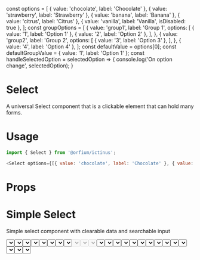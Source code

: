 const options = [
  { value: 'chocolate', label: 'Chocolate' },
  { value: 'strawberry', label: 'Strawberry' },
  { value: 'banana', label: 'Banana' },
  { value: 'citrus', label: 'Citrus' },
  { value: 'vanilla', label: 'Vanilla', isDisabled: true },
];
const groupOptions = [
  {
    value: 'group1',
    label: 'Group 1',
    options: [
      { value: '1', label: 'Option 1' },
      { value: '2', label: 'Option 2' },
    ],
  },
  {
    value: 'group2',
    label: 'Group 2',
    options: [
      { value: '3', label: 'Option 3' },
    ],
  },
  { value: '4', label: 'Option 4' },
];
const defaultValue = options[0];
const defaultGroupValue = { value: '1', label: 'Option 1' };
const handleSelectedOption = selectedOption => {
  console.log('On option change', selectedOption);
}

<Meta title="Design System/Select" component={Select} />

# Select

A universal Select component that is a clickable element that can hold many forms.

# Usage

```js
import { Select } from '@orfium/ictinus';

<Select options={[{ value: 'chocolate', label: 'Chocolate' }, { value: 'strawberry', label: 'Strawberry' }]} />
```

# Props

<Props of={Select} />

# Simple Select

Simple select component with clearable data and searchable input

<Preview>
  <Story name="Simple Select">
    <Stack>
      <Select
        label={'Flavour'}
        options={options}
        defaultValue={defaultValue}
        handleSelectedOption={handleSelectedOption}
        styleType={'filled'}
      />
      <Select
        label={'Flavour'}
        options={options}
        defaultValue={defaultValue}
        handleSelectedOption={handleSelectedOption}
        styleType={'outlined'}
      />
      <Select
        label={'Flavour'}
        options={options}
        defaultValue={defaultValue}
        handleSelectedOption={handleSelectedOption}
        styleType={'elevated'}
      />
    </Stack>
  </Story>
</Preview>

# Select Sizes

Select available sizes - sizes are based on the select

<Preview>
  <Story name="Select Sizes">
    <Stack>
      <Select
        label={'Flavour'}
        options={options}
        defaultValue={defaultValue}
        handleSelectedOption={handleSelectedOption}
        size={'md'}
        styleType={'outlined'}
      />
      <Select
        label={'Flavour'}
        options={options}
        defaultValue={defaultValue}
        handleSelectedOption={handleSelectedOption}
        size={'sm'}
        styleType={'outlined'}
      />
    </Stack>
  </Story>
</Preview>

# Select Icons

Select with icon options right and left of the text

<Preview>
  <Story name="Select with icon and size">
    <Stack>
      <Select
        label={'Flavour'}
        options={options}
        defaultValue={defaultValue}
        handleSelectedOption={handleSelectedOption}
        size={'md'}
        styleType={'outlined'}
        leftIcon={
          <img
            style={{ background: 'red' }}
            src="https://brandmark.io/logo-rank/random/pepsi.png"
            width="16"
            height="16"
          />
        }
      />
      <Select
        label={'Flavour'}
        options={options}
        defaultValue={defaultValue}
        handleSelectedOption={handleSelectedOption}
        styleType={'outlined'}
        rightIcon={
          <img
            style={{ background: 'red' }}
            src="https://brandmark.io/logo-rank/random/pepsi.png"
            width="16"
            height="16"
          />
        }
      />
      <Select
        label={'Flavour'}
        options={options}
        defaultValue={defaultValue}
        handleSelectedOption={handleSelectedOption}
        styleType={'outlined'}
        rightIcon={
          <img
            style={{ background: 'red' }}
            src="https://brandmark.io/logo-rank/random/pepsi.png"
            width="16"
            height="16"
          />
        }
        leftIcon={
          <img
            style={{ background: 'red' }}
            src="https://brandmark.io/logo-rank/random/pepsi.png"
            width="16"
            height="16"
          />
        }
      />
    </Stack>
  </Story>
</Preview>

# Disabled/Locked Select

Select disabled with label

<Preview>
  <Story name="Disabled/Locked Select">
    <Stack>
      <Select
        disabled
        label={'Flavour'}
        options={options}
      />
      <Select
        disabled
        label={'Flavour'}
        options={options}
        styleType={'outlined'}
      />
      <Select
        disabled
        label={'Flavour'}
        options={options}
        styleType={'elevated'}
      />
    </Stack>
    <Stack>
      <Select
        locked
        label={'Flavour'}
        options={options}
      />
      <Select
        locked
        label={'Flavour'}
        options={options}
        styleType={'outlined'}
      />
      <Select
        locked
        label={'Flavour'}
        options={options}
        styleType={'elevated'}
      />
    </Stack>
  </Story>
</Preview>

# Select with Label and Statuses

Select with Label and Statuses. Error and Hint are shown below for all 3 types filled, outlined, elevated

<Preview>
  <Story name="Select with label and statuses" parameters={{ decorators: [withKnobs] }}>
    <Stack>
      <Stack>
        <Select
          hintMsg={text('custom error message', 'Error in Select')}
          label={'Label'}
          status={'error'}
          styleType={'filled'}
          options={options}
          defaultValue={defaultValue}
        />
        <Select
          hintMsg={text('custom error message', 'Error in Select')}
          label={'Label'}
          status={'error'}
          styleType={'outlined'}
          options={options}
          defaultValue={defaultValue}
        />
        <Select
          hintMsg={text('custom error message', 'Error in Select')}
          label={'Label'}
          status={'error'}
          styleType={'elevated'}
          options={options}
          defaultValue={defaultValue}
        />
      </Stack>
      <Stack>
        <Select
          hintMsg={text('custom error message', 'Error in Select')}
          label={'Label'}
          status={'hint'}
          options={options}
          styleType={'filled'}
        />
        <Select
          hintMsg={text('custom error message', 'Error in Select')}
          label={'Label'}
          status={'hint'}
          options={options}
          styleType={'outlined'}
        />
        <Select
          hintMsg={text('custom error message', 'Error in Select')}
          label={'Label'}
          status={'hint'}
          options={options}
          styleType={'elevated'}
        />
      </Stack>
    </Stack>
  </Story>
</Preview>

# Select with Highlighted search term

Simple select component where searched term is highlighted in options

<Preview>
  <Story name="Select with Highlight">
    <Stack>
      <Select
        highlightSearch
        label={'Flavour'}
        options={options}
        handleSelectedOption={handleSelectedOption}
        styleType={'filled'}
      />
    </Stack>
  </Story>
</Preview>

# Simple Group Select 

Simple select component with grouped data and searchable input

<Preview>
  <Story name="Simple Group Select">
    <Stack>
      <Select
        label={'Group Select'}
        options={groupOptions}
        defaultValue={defaultGroupValue}
        handleSelectedOption={handleSelectedOption}
        styleType={'filled'}
        highlightSearch
      />
    </Stack>
  </Story>
</Preview>

# Not Searchable Select

Not Searchable Select

<Preview>
  <Story name="Not Searchable Select">
    <Stack>
      <Select
        isSearchable={false}
        label={'Flavour'}
        options={options}
        handleSelectedOption={handleSelectedOption}
        styleType={'filled'}
      />
      <Select
        isSearchable={false}
        label={'Flavour'}
        options={options}
        handleSelectedOption={handleSelectedOption}
        styleType={'outlined'}
      />
      <Select
        isSearchable={false}
        label={'Flavour'}
        options={options}
        handleSelectedOption={handleSelectedOption}
        styleType={'elevated'}
      />
    </Stack>
  </Story>
</Preview>

# Select with Async and Loading

Select that support asynchronous fetching, with loading status

<Preview>
  <Story name="Async Select">
    <SelectShowcase />
  </Story>
</Preview>

# Select with Async, Loading and Minimum Characters to Search for

Select that support asynchronous fetching, with loading status

<Preview>
  <Story name="Async Select with min characters">
    <SelectShowcase
      minCharactersToSearch={3}
    />
  </Story>
</Preview>

# Select with edge case

Select cases where it gets to minimum and maximum width based on options <br />
1) max width of floating menu to 620 and then ellipsis <br />
2) max width with smaller floating menu content that set to max
2) min size (150px) for both

<Preview>
  <Story name="Select with edge case">
    <EdgeCasesSelectShowcase />
  </Story>
</Preview>

